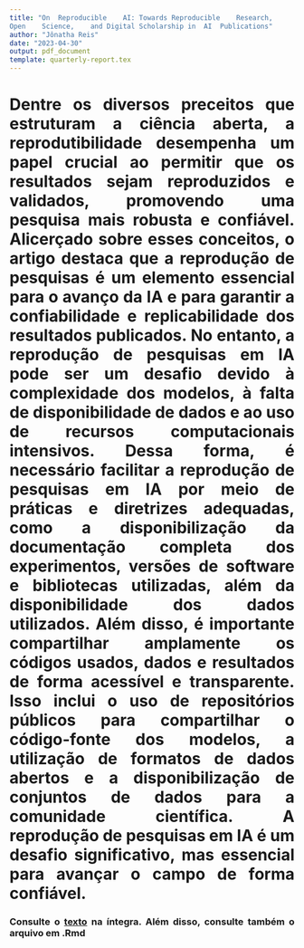 ```yaml
---
title: "On	Reproducible	AI:	Towards	Reproducible	Research,	
Open	Science,	and	Digital	Scholarship	in	AI	Publications"
author: "Jônatha Reis"
date: "2023-04-30"
output: pdf_document
template: quarterly-report.tex
---
```

```{=html}
<style>
body{
text-align:justify}
</style>

```


# Dentre os diversos preceitos que estruturam a ciência aberta, a reprodutibilidade desempenha um papel crucial ao permitir que os resultados sejam reproduzidos e validados, promovendo uma pesquisa mais robusta e confiável. Alicerçado sobre esses conceitos, o artigo destaca que a reprodução de pesquisas é um elemento essencial para o avanço da IA e para garantir a confiabilidade e replicabilidade dos resultados publicados. No entanto, a reprodução de pesquisas em IA pode ser um desafio devido à complexidade dos modelos, à falta de disponibilidade de dados e ao uso de recursos computacionais intensivos. Dessa forma, é necessário facilitar a reprodução de pesquisas em IA por meio de práticas e diretrizes adequadas, como a disponibilização da documentação completa dos experimentos, versões de software e bibliotecas utilizadas, além da disponibilidade dos dados utilizados. Além disso, é importante compartilhar amplamente os códigos usados, dados e resultados de forma acessível e transparente. Isso inclui o uso de repositórios públicos para compartilhar o código-fonte dos modelos, a utilização de formatos de dados abertos e a disponibilização de conjuntos de dados para a comunidade científica. A reprodução de pesquisas em IA é um desafio significativo, mas essencial para avançar o campo de forma confiável.


###  Consulte o [texto](https://www.isi.edu/~gil/papers/gundersen-etal-aimagazine18.pdf) na íntegra. Além disso, consulte também o arquivo em .Rmd

